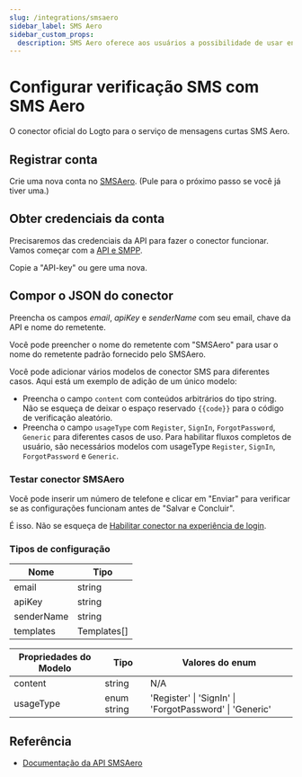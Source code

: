 ```yaml
---
slug: /integrations/smsaero
sidebar_label: SMS Aero
sidebar_custom_props:
  description: SMS Aero oferece aos usuários a possibilidade de usar envio de SMS em 5 minutos sem a necessidade de visualizar o contrato. Aos desenvolvedores é oferecido um API conveniente com classes acessíveis e suporte por chat 24x7.
---
```



# Configurar verificação SMS com SMS Aero

O conector oficial do Logto para o serviço de mensagens curtas SMS Aero.

<GuideTip />

## Registrar conta

Crie uma nova conta no [SMSAero](https://smsaero.ru/). (Pule para o próximo passo se você já tiver uma.)

## Obter credenciais da conta

Precisaremos das credenciais da API para fazer o conector funcionar. Vamos começar com
a [API e SMPP](https://smsaero.ru/cabinet/settings/apikey/).

Copie a "API-key" ou gere uma nova.

## Compor o JSON do conector

Preencha os campos _email_, _apiKey_ e _senderName_ com seu email, chave da API e nome do remetente.

Você pode preencher o nome do remetente com "SMSAero" para usar o nome do remetente padrão fornecido pelo SMSAero.

Você pode adicionar vários modelos de conector SMS para diferentes casos. Aqui está um exemplo de adição de um único modelo:

- Preencha o campo `content` com conteúdos arbitrários do tipo string. Não se esqueça de deixar o espaço reservado `{{code}}` para o código de verificação aleatório.
- Preencha o campo `usageType` com `Register`, `SignIn`, `ForgotPassword`, `Generic` para diferentes casos de uso. Para habilitar fluxos completos de usuário, são necessários modelos com usageType `Register`, `SignIn`, `ForgotPassword` e `Generic`.

### Testar conector SMSAero

Você pode inserir um número de telefone e clicar em "Enviar" para verificar se as configurações funcionam antes de "Salvar e Concluir".

É isso. Não se esqueça de
[Habilitar conector na experiência de login](/connectors/sms-connectors/#enable-phone-number-sign-up-or-sign-in).

### Tipos de configuração

| Nome       | Tipo        |
| ---------- | ----------- |
| email      | string      |
| apiKey     | string      |
| senderName | string      |
| templates  | Templates[] |

| Propriedades do Modelo | Tipo        | Valores do enum                                         |
| ---------------------- | ----------- | ------------------------------------------------------- |
| content                | string      | N/A                                                     |
| usageType              | enum string | 'Register' \| 'SignIn' \| 'ForgotPassword' \| 'Generic' |

## Referência

- [Documentação da API SMSAero](https://smsaero.ru/integration/documentation/api/)
